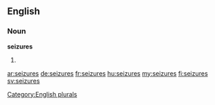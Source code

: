 ==English==

===Noun===
'''seizures'''

# {{plural of|[[seizure]]}}

[[Category:English plurals]]

[[ar:seizures]]
[[de:seizures]]
[[fr:seizures]]
[[hu:seizures]]
[[my:seizures]]
[[fi:seizures]]
[[sv:seizures]]